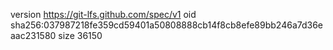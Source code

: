 version https://git-lfs.github.com/spec/v1
oid sha256:037987218fe359cd59401a50808888cb14f8cb8efe89bb246a7d36eaac231580
size 36150
